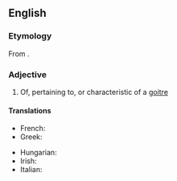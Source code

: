 ==English==

===Etymology===
From {{affix|en|goitre|-ous}}.

===Adjective===
{{en-adj}}

# Of, pertaining to, or characteristic of a [[goitre]]

====Translations====
{{trans-top|of, pertaining to, or characteristic of a goitre}}
* French: {{t+|fr|goitreux}}
* Greek: {{t+|el|βρογχοκηλικός}}
{{trans-mid}}
* Hungarian: {{t|hu|golyvás}}
* Irish: {{t|ga|aingliseach}}
* Italian: {{t|it|gozzuto}}
{{trans-bottom}}